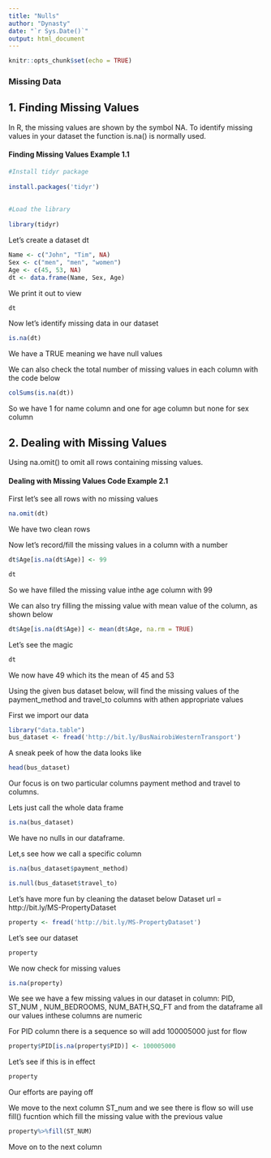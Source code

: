 ```yaml
---
title: "Nulls"
author: "Dynasty"
date: "`r Sys.Date()`"
output: html_document
---
```


```r
knitr::opts_chunk$set(echo = TRUE)
```


### Missing Data

## 1. Finding Missing Values


In R, the missing values are shown by the symbol NA. To identify missing values in your dataset the function is.na() is normally used.

#### Finding Missing Values Example 1.1 
```r
#Install tidyr package
 
install.packages('tidyr')
 
 
#Load the library
 
library(tidyr)
```


Let's create a dataset dt

```r
Name <- c("John", "Tim", NA)
Sex <- c("men", "men", "women")
Age <- c(45, 53, NA)
dt <- data.frame(Name, Sex, Age)
```


We print it out to view

```r
dt
```

Now let's identify missing data in our dataset

```r
is.na(dt)
```

We have a TRUE meaning we have null values

We can also check the total number of missing values in each column with the code below

```r
colSums(is.na(dt))
```

So we have 1 for name column and one for age column but none for sex column


## 2. Dealing with Missing Values


Using na.omit() to omit all rows containing missing values.

#### Dealing with Missing Values Code Example 2.1

First let's see all rows with no missing values
```r
na.omit(dt)
```

We have two clean rows

Now let's record/fill the missing values in a column with a number
```r
dt$Age[is.na(dt$Age)] <- 99

dt
```

So we have filled the missing value inthe age column with 99


We can also try filling the missing value with mean value of the column, as shown below

```r
dt$Age[is.na(dt$Age)] <- mean(dt$Age, na.rm = TRUE)
```

Let's see the magic

```r
dt
```

We now have 49 which its the mean of 45 and 53

Using the given bus dataset below, will find the missing values of the payment_method and travel_to columns with athen appropriate values

First we import our data
```r
library("data.table")
bus_dataset <- fread('http://bit.ly/BusNairobiWesternTransport')
```
A sneak peek of how the data looks like

```r
head(bus_dataset)
```

Our focus is on two particular columns payment method and travel to columns. 


Lets just call the whole data frame


```r
is.na(bus_dataset)
```
We have no nulls in our dataframe.


Let,s see how we call a specific column

```r
is.na(bus_dataset$payment_method)
```
```r
is.null(bus_dataset$travel_to)

```


Let's have more fun by cleaning the dataset below
Dataset url = http://bit.ly/MS-PropertyDataset

```r
property <- fread('http://bit.ly/MS-PropertyDataset')
```
Let's see our dataset

```r
property
```

We now check for missing values

```r
is.na(property)
```
We see we have a few missing values in our dataset in column: PID, ST_NUM , NUM_BEDROOMS, NUM_BATH,SQ_FT and from the dataframe all our values inthese columns are numeric

For PID column there is a sequence so will add 100005000 just for flow

```r
property$PID[is.na(property$PID)] <- 100005000
```

Let's see if this is in effect

```r
property
```


Our efforts are paying off


We move to the next column ST_num and we see there is flow so will use fill() fucntion which fill the missing value with the previous value
```r
property%>%fill(ST_NUM)
```


Move on to the next column

